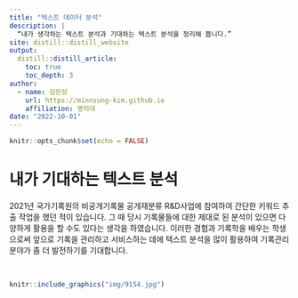 ```yaml
---
title: "텍스트 데이터 분석"
description: |
  “내가 생각하는 텍스트 분석과 기대하는 텍스트 분석을 정리해 봅니다.”
site: distill::distill_website
output:
  distill::distill_article:
    toc: true
    toc_depth: 3  
author:
  - name: 김민성 
    url: https://minnsung-kim.github.io
    affiliation: 명지대
date: "2022-10-01" 
---
```


```r
knitr::opts_chunk$set(echo = FALSE)
```


# 내가 기대하는 텍스트 분석

 2021년 국가기록원의 비공개기록물 공개재분류 R&D사업에 참여하여 간단한 키워드 추출 작업을 했던 적이 있습니다. 그 때 당시 기록물들에 대한 제대로 된 분석이 있으면 다양하게 활용을 할 수도 있다는 생각을 하였습니다.
이러한 경험과 기록학을 배우는 학생으로써 앞으로 기록을 관리하고 서비스하는 데에 텍스트 분석을 많이 활용하여 기록관리 분야가 좀 더 발전하기를 기대합니다.


<br>

```r
knitr::include_graphics("img/9154.jpg")
```

